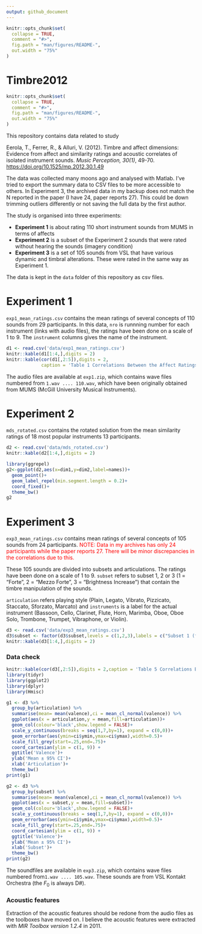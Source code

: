 ```yaml
---
output: github_document
---
```


<!-- README.md is generated from README.Rmd. Please edit that file -->

```r
knitr::opts_chunk$set(
  collapse = TRUE,
  comment = "#>",
  fig.path = "man/figures/README-",
  out.width = "75%"
)
```

# Timbre2012

```r
knitr::opts_chunk$set(
  collapse = TRUE,
  comment = "#>",
  fig.path = "man/figures/README-",
  out.width = "75%"
)
```

This repository contains data related to study

Eerola, T., Ferrer, R., & Alluri, V. (2012). Timbre and affect dimensions: Evidence from affect and similarity ratings and acoustic correlates of isolated instrument sounds. *Music Perception, 30(1)*, 49-70. [https://doi.org/10.1525/mp.2012.30.1.49](https://doi.org/10.1525/mp.2012.30.1.49)

The data was collected many moons ago and analysed with Matlab. I've tried to export the summary data to CSV files to be more accessible to others. In Experiment 3, the archived data in my backup does not match the N reported in the paper (I have 24, paper reports 27). This could be down trimming outliers differently or not saving the full data by the first author.

The study is organised into three experiments:

* **Experiment 1** is about rating 110 short instrument sounds from MUMS in terms of affects
* **Experiment 2** is a subset of the Experiment 2 sounds that were rated without hearing the sounds (imagery condition)
* **Experiment 3** is a set of 105 sounds from VSL that have various dynamic and timbral alterations. These were rated in the same way as Experiment 1.

The data is kept in the `data` folder of this repository as csv files. 

# Experiment 1

`exp1_mean_ratings.csv` contains the mean ratings of several concepts of 110 sounds from 29 participants. In this data, `nro` is runnning number for each instrument (links with audio files), the ratings have been done on a scale of 1 to 9. The `instrument` columns gives the name of the instrument.


```r
d1 <- read.csv('data/exp1_mean_ratings.csv')
knitr::kable(d1[1:4,],digits = 2)
knitr::kable(cor(d1[,2:5]),digits = 2,
             caption = 'Table 1 Correlations Between the Affect Ratings (from paper, p. 52).')
```

The audio files are available at `exp1.zip`, which contains wave files numbered from `1.wav .... 110.wav`, which have been originally obtained from MUMS (McGill University Musical Instruments).

# Experiment 2

`mds_rotated.csv` contains the rotated solution from the mean similarity ratings of 18 most popular instruments 13 participants.

```r
d2 <- read.csv('data/mds_rotated.csv')
knitr::kable(d2[1:4,],digits = 2)

library(ggrepel)
g2<-ggplot(d2,aes(x=dim1,y=dim2,label=names))+
  geom_point()+
  geom_label_repel(min.segment.length = 0.2)+
  coord_fixed()+
  theme_bw()
g2
```

# Experiment 3

`exp3_mean_ratings.csv` contains mean ratings of several concepts of 105 sounds from 24 participants. <span style="color:red">NOTE: Data in my archives has only 24 participants while the paper reports 27. There will be minor discrepancies in the correlations due to this. </span>

These 105 sounds are divided into subsets and articulations. The ratings have been done on a scale of 1 to 9. `subset` refers to subset 1, 2 or 3 (1 = "Forte", 2 = "Mezzo Forte", 3 = "Brightness Increase") that contain the timbre manipulation of the sounds.

`articulation` refers playing style (Plain, Legato, Vibrato, Pizzicato, Staccato, Sforzato, Marcato) and `instruments` is a label for the actual instrument (Bassoon, Cello, Clarinet, Flute, Horn, Marimba, Oboe, Oboe Solo, Trombone, Trumpet, Vibraphone, or Violin).


```r
d3 <- read.csv('data/exp3_mean_ratings.csv')
d3$subset <- factor(d3$subset,levels = c(1,2,3),labels = c("Subset 1 (f)", " Subset 2 (mf)","Subset 3 (f*"))
knitr::kable(d3[1:4,],digits = 2)
```

### Data check

```r
knitr::kable(cor(d3[,2:5]),digits = 2,caption = 'Table 5 Correlations Between the Affect Ratings (from paper, p. 59).')
library(tidyr)
library(ggplot2)
library(dplyr)
library(Hmisc)

g1 <- d3 %>% 
  group_by(articulation) %>%
  summarise(mean= mean(valence),ci = mean_cl_normal(valence)) %>% 
  ggplot(aes(x = articulation,y = mean,fill=articulation))+
  geom_col(colour='black',show.legend = FALSE)+
  scale_y_continuous(breaks = seq(1,7,by=1), expand = c(0,0))+
  geom_errorbar(aes(ymin=ci$ymin,ymax=ci$ymax),width=0.5)+
  scale_fill_grey(start=.25,end=.75)+
  coord_cartesian(ylim = c(1, 9)) +
  ggtitle('Valence')+
  ylab('Mean ± 95% CI')+
  xlab('Articulation')+
  theme_bw()
print(g1)
```

```r


g2 <- d3 %>% 
  group_by(subset) %>%
  summarise(mean= mean(valence),ci = mean_cl_normal(valence)) %>% 
  ggplot(aes(x = subset,y = mean,fill=subset))+
  geom_col(colour='black',show.legend = FALSE)+
  scale_y_continuous(breaks = seq(1,7,by=1), expand = c(0,0))+
  geom_errorbar(aes(ymin=ci$ymin,ymax=ci$ymax),width=0.5)+
  scale_fill_grey(start=.25,end=.75)+
  coord_cartesian(ylim = c(1, 9)) +
  ggtitle('Valence')+
  ylab('Mean ± 95% CI')+
  xlab('Subset')+
  theme_bw()
print(g2)

```

The soundfiles are available in `exp3.zip`, which contains wave files numbered from`1.wav .... 105.wav`. These sounds are from VSL Kontakt Orchestra (the $F_0$ is always D#).

### Acoustic features

Extraction of the acoustic features should be redone from the audio files as the toolboxes have moved on. I believe the acoustic features were extracted with _MIR Toolbox version 1.2.4_ in 2011.


